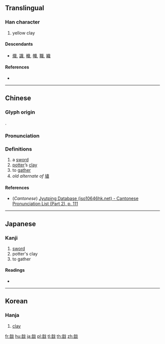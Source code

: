 ==Translingual==

===Han character===
{{Han char|rn=62|rad=戈|as=09|sn=13|four=03650|canj=YAI|ids=⿰音戈}}

# yellow clay

====Descendants====
* [[熾]], [[識]], [[樴]], [[幟]], [[職]], [[織]]

====References====
* {{Han ref|kx=0413.160|dkj=11615|dj=0756.100|hdz=21409.040|uh=6220|ud=25120|bh=DD72|bd=56690}}

----

==Chinese==
{{zh-forms}}

===Glyph origin===
{{Han etym}}
{{Han compound|音|戈|ls=ic}}.

===Pronunciation===
{{zh-pron
|m=zhī
|c=zik1
|mc=y
|oc=y
|ma=
|cat=n,v
}}

===Definitions===
{{zh-hanzi}}

# a [[sword]]
# [[potter]]’s [[clay]]
# to [[gather]]
# ''old alternate of'' [[埴]]

====References====
* (''Cantonese'') [http://www.iso10646hk.net/jp/document/download.jsp Jyutping Database (iso10646hk.net) - Cantonese Pronunciation List (Part 2), p. 111]

----

==Japanese==

===Kanji===
{{ja-kanji|grade=|rs=戈09}}

# [[sword]]
# potter's clay
# to gather

====Readings====
* {{ja-readings|goon=[[しき]] (shiki), [[し]] (shi)|kanon=[[しょく]] (shoku), [[し]] (shi)|kun=}}

----

==Korean==

===Hanja===
{{ko-hanja|hangeul=[[시]]|eumhun=|rv=si|mr=si|y=si}}

# [[clay]]

[[fr:戠]]
[[hu:戠]]
[[ja:戠]]
[[pl:戠]]
[[tl:戠]]
[[th:戠]]
[[zh:戠]]